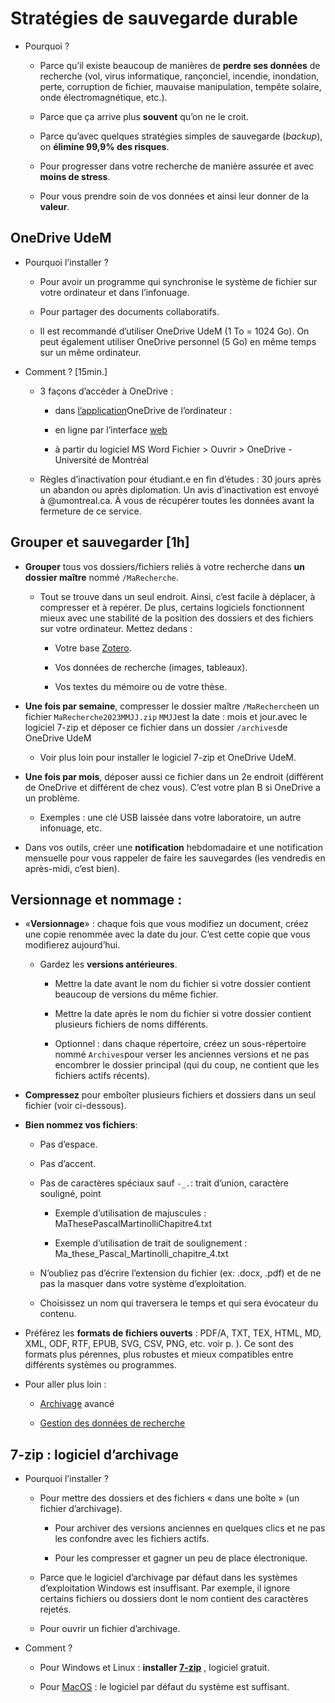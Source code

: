 # Stratégies de sauvegarde durable {#sec-sauvegardedurable}

-   Pourquoi ?

    -   Parce qu'il existe beaucoup de manières de **perdre ses données** de recherche (vol, virus informatique, rançonciel, incendie, inondation, perte, corruption de fichier, mauvaise manipulation, tempête solaire, onde électromagnétique, etc.).

    -   Parce que ça arrive plus **souvent** qu'on ne le croit.

    -   Parce qu'avec quelques stratégies simples de sauvegarde (*backup*), on **élimine 99,9% des risques**.

    -   Pour progresser dans votre recherche de manière assurée et avec **moins de stress**.

    -   Pour vous prendre soin de vos données et ainsi leur donner de la **valeur**.

## OneDrive UdeM

-   Pourquoi l'installer ?

    -   Pour avoir un programme qui synchronise le système de fichier sur votre ordinateur et dans l'infonuage.

    -   Pour partager des documents collaboratifs.

    -   Il est recommandé d'utiliser OneDrive UdeM (1 To = 1024 Go). On peut également utiliser OneDrive personnel (5 Go) en même temps sur un même ordinateur.

-   Comment ? \[15min.\]

    -   3 façons d'accéder à OneDrive :

        -   dans [l'application](https://bib.umontreal.ca/travailler/soutien-informatique/office-365)OneDrive de l'ordinateur :

        -   en ligne par l'interface [web](http://o365.umontreal.ca/)

        -   à partir du logiciel MS Word Fichier \> Ouvrir \> OneDrive - Université de Montréal

    -   Règles d'inactivation pour étudiant.e en fin d'études : 30 jours après un abandon ou après diplomation. Un avis d'inactivation est envoyé à \@umontreal.ca. À vous de récupérer toutes les données avant la fermeture de ce service.

## Grouper et sauvegarder \[1h\]

-   **Grouper** tous vos dossiers/fichiers reliés à votre recherche dans **un dossier maître** nommé `/MaRecherche`.

    -   Tout se trouve dans un seul endroit. Ainsi, c'est facile à déplacer, à compresser et à repérer. De plus, certains logiciels fonctionnent mieux avec une stabilité de la position des dossiers et des fichiers sur votre ordinateur. Mettez dedans :

        -   Votre base [Zotero](https://www.zotero.org/support/zotero_data).

        -   Vos données de recherche (images, tableaux).

        -   Vos textes du mémoire ou de votre thèse.

-   **Une fois par semaine**, compresser le dossier maître `/MaRecherche`en un fichier `MaRecherche2023MMJJ.zip` `MMJJ`est la date : mois et jour.avec le logiciel 7-zip et déposer ce fichier dans un dossier `/archives`de OneDrive UdeM

    -   Voir plus loin pour installer le logiciel 7-zip et OneDrive UdeM.

-   **Une fois par mois**, déposer aussi ce fichier dans un 2e endroit (différent de OneDrive et différent de chez vous). C'est votre plan B si OneDrive a un problème.

    -   Exemples : une clé USB laissée dans votre laboratoire, un autre infonuage, etc.

-   Dans vos outils, créer une **notification** hebdomadaire et une notification mensuelle pour vous rappeler de faire les sauvegardes (les vendredis en après-midi, c'est bien).

## Versionnage et nommage :

-   «**Versionnage**» : chaque fois que vous modifiez un document, créez une copie renommée avec la date du jour. C'est cette copie que vous modifierez aujourd'hui.

    -   Gardez les **versions antérieures**.

        -   Mettre la date avant le nom du fichier si votre dossier contient beaucoup de versions du même fichier.

        -   Mettre la date après le nom du fichier si votre dossier contient plusieurs fichiers de noms différents.

        -   Optionnel : dans chaque répertoire, créez un sous-répertoire nommé `Archives`pour verser les anciennes versions et ne pas encombrer le dossier principal (qui du coup, ne contient que les fichiers actifs récents).

-   **Compressez** pour emboîter plusieurs fichiers et dossiers dans un seul fichier (voir ci-dessous).

-   **Bien nommez vos fichiers**:

    -   Pas d'espace.

    -   Pas d'accent.

    -   Pas de caractères spéciaux sauf `-_.`: trait d'union, caractère souligné, point

        -   Exemple d'utilisation de majuscules : MaThesePascalMartinolliChapitre4.txt

        -   Exemple d'utilisation de trait de soulignement : Ma_these_Pascal_Martinolli_chapitre_4.txt

    -   N'oubliez pas d'écrire l'extension du fichier (ex: .docx, .pdf) et de ne pas la masquer dans votre système d'exploitation.

    -   Choisissez un nom qui traversera le temps et qui sera évocateur du contenu.

-   Préférez les **formats de fichiers ouverts** : PDF/A, TXT, TEX, HTML, MD, XML, ODF, RTF, EPUB, SVG, CSV, PNG, etc. voir p. ). Ce sont des formats plus pérennes, plus robustes et mieux compatibles entre différents systèmes ou programmes.

-   Pour aller plus loin :

    -   [Archivage](#sec-archivage) avancé

    -   [Gestion des données de recherche](#sec-gdr)

## 7-zip : logiciel d'archivage 

-   Pourquoi l'installer ?

    -   Pour mettre des dossiers et des fichiers « dans une boîte » (un fichier d'archivage).

        -   Pour archiver des versions anciennes en quelques clics et ne pas les confondre avec les fichiers actifs.

        -   Pour les compresser et gagner un peu de place électronique.

    -   Parce que le logiciel d'archivage par défaut dans les systèmes d'exploitation Windows est insuffisant. Par exemple, il ignore certains fichiers ou dossiers dont le nom contient des caractères rejetés.

    -   Pour ouvrir un fichier d'archivage.

-   Comment ?

    -   Pour Windows et Linux : **installer [7-zip](https://www.7-zip.org/)** , logiciel gratuit.

    -   Pour [MacOS](https://support.apple.com/fr-ca/guide/mac-help/mchlp2528/mac) : le logiciel par défaut du système est suffisant.

